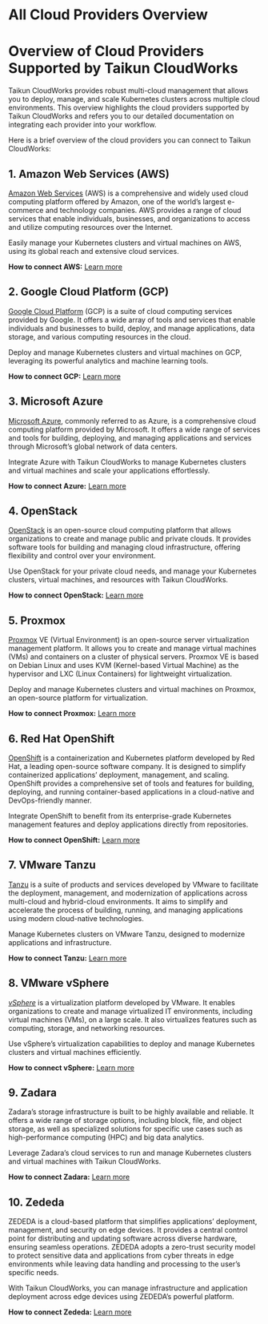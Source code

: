 # All Cloud Providers Overview

# Overview of Cloud Providers Supported by Taikun CloudWorks

Taikun CloudWorks provides robust multi-cloud management that allows you to deploy, manage, and scale Kubernetes clusters across multiple cloud environments. This overview highlights the cloud providers supported by Taikun CloudWorks and refers you to our detailed documentation on integrating each provider into your workflow.

Here is a brief overview of the cloud providers you can connect to Taikun CloudWorks:



## 1. Amazon Web Services (AWS)

[Amazon Web Services](https://aws.amazon.com/) (AWS) is a comprehensive and widely used cloud computing platform offered by Amazon, one of the world’s largest e-commerce and technology companies. AWS provides a range of cloud services that enable individuals, businesses, and organizations to access and utilize computing resources over the Internet.

Easily manage your Kubernetes clusters and virtual machines on AWS, using its global reach and extensive cloud services.

**How to connect AWS:** [Learn more](https://taikun.cloud/docs/amazon-web-services/)

## 2. Google Cloud Platform (GCP)

[Google Cloud Platform](https://cloud.google.com/) (GCP) is a suite of cloud computing services provided by Google. It offers a wide array of tools and services that enable individuals and businesses to build, deploy, and manage applications, data storage, and various computing resources in the cloud.

Deploy and manage Kubernetes clusters and virtual machines on GCP, leveraging its powerful analytics and machine learning tools.

**How to connect GCP:** [Learn more](https://taikun.cloud/docs/google-cloud-platform/)

## 3. Microsoft Azure

[Microsoft Azure](https://azure.microsoft.com/), commonly referred to as Azure, is a comprehensive cloud computing platform provided by Microsoft. It offers a wide range of services and tools for building, deploying, and managing applications and services through Microsoft’s global network of data centers.

Integrate Azure with Taikun CloudWorks to manage Kubernetes clusters and virtual machines and scale your applications effortlessly.

**How to connect Azure:** [Learn more](https://taikun.cloud/docs/microsoft-azure/)

## 4. OpenStack

[OpenStack](https://www.openstack.org/) is an open-source cloud computing platform that allows organizations to create and manage public and private clouds. It provides software tools for building and managing cloud infrastructure, offering flexibility and control over your environment.

Use OpenStack for your private cloud needs, and manage your Kubernetes clusters, virtual machines, and resources with Taikun CloudWorks.

**How to connect OpenStack:** [Learn more](https://taikun.cloud/docs/openstack/)

## 5. Proxmox

[Proxmox](https://www.proxmox.com/en/) VE (Virtual Environment) is an open-source server virtualization management platform. It allows you to create and manage virtual machines (VMs) and containers on a cluster of physical servers. Proxmox VE is based on Debian Linux and uses KVM (Kernel-based Virtual Machine) as the hypervisor and LXC (Linux Containers) for lightweight virtualization. 

Deploy and manage Kubernetes clusters and virtual machines on Proxmox, an open-source platform for virtualization.

**How to connect Proxmox:** [Learn more](https://taikun.cloud/docs/proxmox/)

## 6. Red Hat OpenShift

[OpenShift](https://www.redhat.com/en/technologies/cloud-computing/openshift) is a containerization and Kubernetes platform developed by Red Hat, a leading open-source software company. It is designed to simplify containerized applications’ deployment, management, and scaling. OpenShift provides a comprehensive set of tools and features for building, deploying, and running container-based applications in a cloud-native and DevOps-friendly manner.

Integrate OpenShift to benefit from its enterprise-grade Kubernetes management features and deploy applications directly from repositories.

**How to connect OpenShift:** [Learn](https://taikun.cloud/docs/overview-of-cloud-providers/#)[ ](https://taikun.cloud/docs/red-hat-openshift/)[more](https://taikun.cloud/docs/overview-of-cloud-providers/#)

## 7. VMware Tanzu

[Tanzu](https://tanzu.vmware.com/tanzu) is a suite of products and services developed by VMware to facilitate the deployment, management, and modernization of applications across multi-cloud and hybrid-cloud environments. It aims to simplify and accelerate the process of building, running, and managing applications using modern cloud-native technologies. 

Manage Kubernetes clusters on VMware Tanzu, designed to modernize applications and infrastructure.

**How to connect Tanzu:** [Learn more](https://taikun.cloud/docs/vmware-tanzu/)

## 8. VMware vSphere

[*vSphere*](https://www.vmware.com/products/cloud-infrastructure/vsphere) is a virtualization platform developed by VMware. It enables organizations to create and manage virtualized IT environments, including virtual machines (VMs), on a large scale. It also virtualizes features such as computing, storage, and networking resources.

Use vSphere’s virtualization capabilities to deploy and manage Kubernetes clusters and virtual machines efficiently.

**How to connect vSphere:** [Learn more](https://taikun.cloud/docs/vmware-vsphere/)

## 9. Zadara

Zadara’s storage infrastructure is built to be highly available and reliable. It offers a wide range of storage options, including block, file, and object storage, as well as specialized solutions for specific use cases such as high-performance computing (HPC) and big data analytics.

Leverage Zadara’s cloud services to run and manage Kubernetes clusters and virtual machines with Taikun CloudWorks.

**How to connect Zadara:** [Learn more](https://taikun.cloud/docs/zadara/)

## 10. Zededa

ZEDEDA is a cloud-based platform that simplifies applications’ deployment, management, and security on edge devices. It provides a central control point for distributing and updating software across diverse hardware, ensuring seamless operations. ZEDEDA adopts a zero-trust security model to protect sensitive data and applications from cyber threats in edge environments while leaving data handling and processing to the user’s specific needs.

With Taikun CloudWorks, you can manage infrastructure and application deployment across edge devices using ZEDEDA’s powerful platform.

**How to connect Zededa:** [Learn more](https://taikun.cloud/docs/zededa/)
